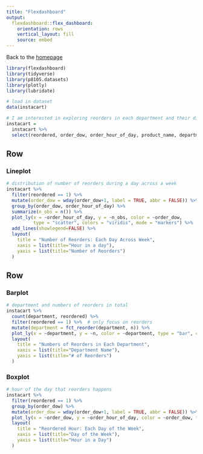 ```yaml
---
title: "Flexdashboard"
output: 
  flexdashboard::flex_dashboard:
    orientation: rows
    vertical_layout: fill
    source: embed
---
```

Back to the [homepage](index.html)
```r
library(flexdashboard)
library(tidyverse)
library(p8105.datasets)
library(plotly)
library(lubridate)
```

```r
# load in dataset
data(instacart)
```
```r
# I am interested in exploring reorders in each department and their distributions through out a day/week.
instacart = 
  instacart %>% 
  select(reordered, order_dow, order_hour_of_day, product_name, department)  # only select necessary columns
```


Row {data-height=580}
-----------------------------------------------------------------------

### Lineplot

```r
# distribution of number of reorders during a day across a week
instacart %>% 
  filter(reordered == 1) %>% 
  mutate(order_dow = wday(order_dow+1, label = TRUE, abbr = FALSE)) %>% 
  group_by(order_dow, order_hour_of_day) %>%
  summarize(n_obs = n()) %>% 
  plot_ly(x = ~order_hour_of_day, y = ~n_obs, color = ~order_dow, 
          type = "scatter", colors = "viridis", mode = "markers") %>% 
  add_lines(showlegend=FALSE) %>% 
  layout(
    title = "Number of Reorders: Each Day Across Week",
    xaxis = list(title="Hour in a day"),
    yaxis = list(title="Number of Reorders")
  )
```

Row {data-height=420}
-----------------------------------------------------------------------

### Barplot

```r
# department and numbers of reorders in total
instacart %>% 
  count(department, reordered) %>% 
  filter(reordered == 1) %>%  # only focus on reorders
  mutate(department = fct_reorder(department, n)) %>% 
  plot_ly(x = ~department, y = ~n, color = ~department, type = "bar", colors = "viridis") %>% 
  layout(
    title = "Numbers of Reorders in Each Department",
    xaxis = list(title="Department Name"),
    yaxis = list(title="# of Reorders")
  )
```

### Boxplot

```r
# hour of the day that reorders happens
instacart %>% 
  filter(reordered == 1) %>% 
  group_by(order_dow) %>% 
  mutate(order_dow = wday(order_dow+1, label = TRUE, abbr = FALSE)) %>%  # re-code the variable order_dow
  plot_ly(x = ~order_dow, y = ~order_hour_of_day, color = ~order_dow, type = "box", colors = "viridis") %>% 
  layout(
    title = "Reordered Hour: Each Day of the Week",
    xaxis = list(title="Day of the Week"),
    yaxis = list(title="Hour in a Day")
  )
```



